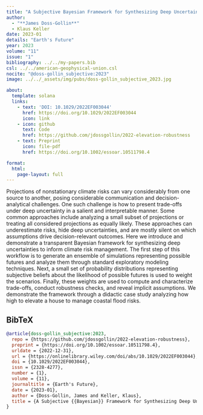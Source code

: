 ```yaml
---
title: "A Subjective Bayesian Framework for Synthesizing Deep Uncertainties in Climate Risk Management"
author:
  - "**James Doss-Gollin**"
  - Klaus Keller
date: 2023-01
details: "Earth's Future"
year: 2023
volume: "11"
issue: "1"
bibliography: ../../my-papers.bib
csl: ../../american-geophysical-union.csl
nocite: "@doss-gollin_subjective:2023"
image: ../../_assets/img/pubs/doss-gollin_subjective_2023.jpg

about:
  template: solana
  links:
    - text: 'DOI: 10.1029/2022EF003044'
      href: https://doi.org/10.1029/2022EF003044
      icon: link
    - icon: github
      text: Code
      href: https://github.com/jdossgollin/2022-elevation-robustness
    - text: Preprint
      icon: file-pdf
      href: https://doi.org/10.1002/essoar.10511798.4

format:
  html:
    page-layout: full
---
```


Projections of nonstationary climate risks can vary considerably from one source to another, posing considerable communication and decision-analytical challenges. One such challenge is how to present trade-offs under deep uncertainty in a salient and interpretable manner. Some common approaches include analyzing a small subset of projections or treating all considered projections as equally likely. These approaches can underestimate risks, hide deep uncertainties, and are mostly silent on which assumptions drive decision-relevant outcomes. Here we introduce and demonstrate a transparent Bayesian framework for synthesizing deep uncertainties to inform climate risk management. The first step of this workflow is to generate an ensemble of simulations representing possible futures and analyze them through standard exploratory modeling techniques. Next, a small set of probability distributions representing subjective beliefs about the likelihood of possible futures is used to weight the scenarios. Finally, these weights are used to compute and characterize trade-offs, conduct robustness checks, and reveal implicit assumptions. We demonstrate the framework through a didactic case study analyzing how high to elevate a house to manage coastal flood risks.

## BibTeX

```bibtex
@article{doss-gollin_subjective:2023,
  repo = {https://github.com/jdossgollin/2022-elevation-robustness},
  preprint = {https://doi.org/10.1002/essoar.10511798.4},
  urldate = {2022-12-31},
  url = {https://onlinelibrary.wiley.com/doi/abs/10.1029/2022EF003044},
  doi = {10.1029/2022EF003044},
  issn = {2328-4277},
  number = {1},
  volume = {11},
  journaltitle = {Earth's Future},
  date = {2023-01},
  author = {Doss-Gollin, James and Keller, Klaus},
  title = {A Subjective {{Bayesian}} Framework for Synthesizing Deep Uncertainties in Climate Risk Management},
}
```